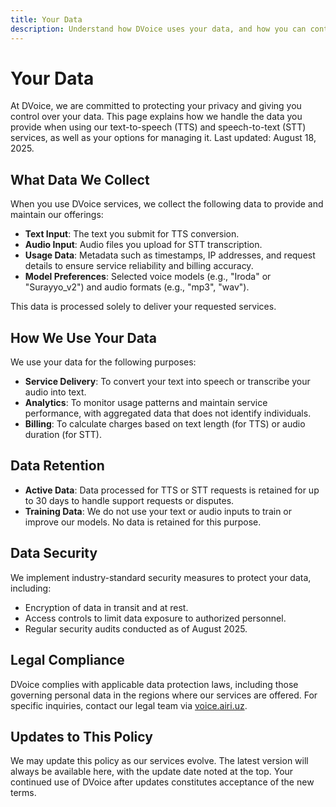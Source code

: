 ```yaml
---
title: Your Data
description: Understand how DVoice uses your data, and how you can control it.
---
```


# Your Data

At DVoice, we are committed to protecting your privacy and giving you control over your data. This page explains how we handle the data you provide when using our text-to-speech (TTS) and speech-to-text (STT) services, as well as your options for managing it. Last updated: August 18, 2025.

## What Data We Collect

When you use DVoice services, we collect the following data to provide and maintain our offerings:

- **Text Input**: The text you submit for TTS conversion.
- **Audio Input**: Audio files you upload for STT transcription.
- **Usage Data**: Metadata such as timestamps, IP addresses, and request details to ensure service reliability and billing accuracy.
- **Model Preferences**: Selected voice models (e.g., "Iroda" or "Surayyo_v2") and audio formats (e.g., "mp3", "wav").

This data is processed solely to deliver your requested services.

## How We Use Your Data

We use your data for the following purposes:

- **Service Delivery**: To convert your text into speech or transcribe your audio into text.
- **Analytics**: To monitor usage patterns and maintain service performance, with aggregated data that does not identify individuals.
- **Billing**: To calculate charges based on text length (for TTS) or audio duration (for STT).

## Data Retention

- **Active Data**: Data processed for TTS or STT requests is retained for up to 30 days to handle support requests or disputes.
- **Training Data**: We do not use your text or audio inputs to train or improve our models. No data is retained for this purpose.

## Data Security

We implement industry-standard security measures to protect your data, including:

- Encryption of data in transit and at rest.
- Access controls to limit data exposure to authorized personnel.
- Regular security audits conducted as of August 2025.

## Legal Compliance

DVoice complies with applicable data protection laws, including those governing personal data in the regions where our services are offered. For specific inquiries, contact our legal team via [voice.airi.uz](https://voice.airi.uz).

## Updates to This Policy

We may update this policy as our services evolve. The latest version will always be available here, with the update date noted at the top. Your continued use of DVoice after updates constitutes acceptance of the new terms.
